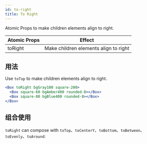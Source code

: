 ```yaml
---
id: to-right
title: To Right
---
```


Atomic Props to make children elements align to right.


| Atomic Props | Effect                                |
| ------------ | ------------------------------------- |
| toRight      | Make children elements align to right |

## 用法

Use `toTop` to make children elements align to right.

```jsx live
<Box toRight bgGray100 square-200>
  <Box square-60 bgAmber400 rounded-8></Box>
  <Box square-80 bgBlue400 rounded-8></Box>
</Box>
```

## 组合使用

`toRight` can compose with `toTop`、`toCenterY`、`toBottom`、`toBetween`、`toEvenly`、`toAround`:

<LayoutEngine4 />
